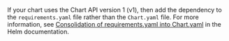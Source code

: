 If your chart uses the Chart API version 1 (v1), then add the dependency to the `requirements.yaml` file rather than the `Chart.yaml` file. For more information, see [Consolidation of requirements.yaml into Chart.yaml](https://helm.sh/docs/faq/changes_since_helm2/#consolidation-of-requirementsyaml-into-chartyaml) in the Helm documentation.
